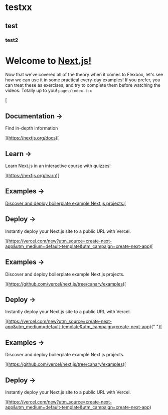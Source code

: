 # testxx
## test
### test2


Welcome to [Next.js!](https://nextjs.org)
=========================================

Now that we've covered all of the theory when it comes to Flexbox, let's see how we can use it in some practical every-day examples! If you prefer, you can treat these as exercises, and try to complete them before watching the videos. Totally up to you! `pages/index.tsx`

[

Documentation →
---------------

Find in-depth information

](https://nextjs.org/docs)[

Learn →
-------

Learn Next.js in an interactive course with quizzes!

](https://nextjs.org/learn)[

Examples →
----------

[Discover and deploy boilerplate example Next.js projects.](https://github.com/vercel/next.js/tree/canary/examples)[

Deploy →
--------

Instantly deploy your Next.js site to a public URL with Vercel.

](https://vercel.com/new?utm_source=create-next-app&utm_medium=default-template&utm_campaign=create-next-app)[

Examples →
----------

Discover and deploy boilerplate example Next.js projects.

](https://github.com/vercel/next.js/tree/canary/examples)[

Deploy →
--------

Instantly deploy your Next.js site to a public URL with Vercel.

](https://vercel.com/new?utm_source=create-next-app&utm_medium=default-template&utm_campaign=create-next-app){" "}[

Examples →
----------

Discover and deploy boilerplate example Next.js projects.

](https://github.com/vercel/next.js/tree/canary/examples)[

Deploy →
--------

Instantly deploy your Next.js site to a public URL with Vercel.

](https://vercel.com/new?utm_source=create-next-app&utm_medium=default-template&utm_campaign=create-next-app)